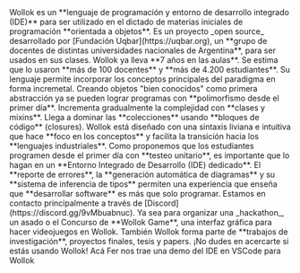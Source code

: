 
<CardGrid>
  <Card title="¿Qué es Wollok?" icon="rocket">
    Wollok es un **lenguaje de programación y entorno de desarrollo integrado
    (IDE)** para ser utilizado en el dictado de materias iniciales de
    programación **orientada a objetos**. Es un proyecto _open source_
    desarrollado por [Fundación Uqbar](https://uqbar.org), un **grupo de
    docentes de distintas universidades nacionales de Argentina**, para ser
    usados en sus clases. Wollok ya lleva **7 años en las aulas**. Se estima que
    lo usaron **más de 100 docentes** y **más de 4.200 estudiantes**.
  </Card>

  <Card title="Una herramienta con sentido pedagógico" icon="open-book">
    Su lenguaje permite incorporar los conceptos principales del paradigma en
    forma incremetal. Creando objetos "bien conocidos" como primera abstracción
    ya se pueden lograr programas con **polimorfismo desde el primer día**.
    Incrementa gradualmente la complejidad con **clases y mixins**. Llega a
    dominar las **colecciones** usando **bloques de código** (closures). Wollok
    está diseñado con una sintaxis liviana e intuitiva que hace **foco en los
    conceptos** y facilita la transición hacia los **lenguajes industriales**.
  </Card>

  <Card title="Pensado desde la industria" icon="setting">
    Como proponemos que los estudiantes programen desde el primer día con
    **testeo unitario**, es importante que lo hagan en un **Entorno Integrado de
    Desarrollo (IDE) dedicado**. El **reporte de errores**, la **generación
    automática de diagramas** y su **sistema de inferencia de tipos** permiten
    una experiencia que enseña que **desarrollar software** es más que solo
    programar.
  </Card>

  <Card title="En contacto con la comunidad" icon="star">
    Estamos en contacto principalmente a través de
    [Discord](https://discord.gg/9vMbuabnuc). Ya sea para organizar una
    _hackathon_, un asado o el Concurso de **Wollok Game**, una interfaz gráfica
    para hacer videojuegos en Wollok. También Wollok forma parte de **trabajos
    de investigación**, proyectos finales, tesis y papers. ¡No dudes en
    acercarte si estás usando Wollok!
  </Card>

  <Card title="Acá una demo de Dodain" icon="youtube">
    Acá Fer nos trae una demo del IDE en VSCode para Wollok
    <YouTube id="https://youtu.be/AwkKZ41U6WE" />
  </Card>
</CardGrid>
